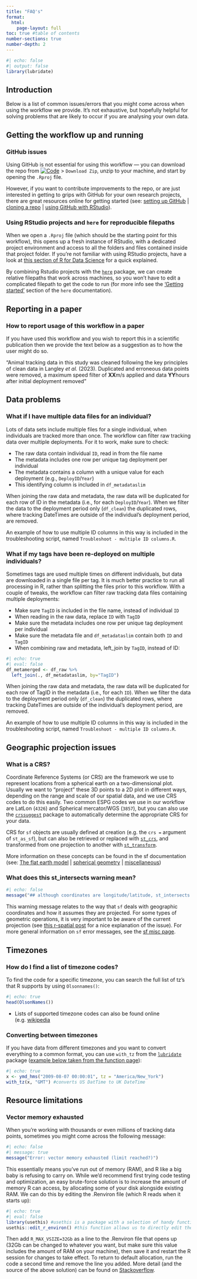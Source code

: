 ```yaml
---
title: "FAQ's"
format: 
  html:
    page-layout: full
toc: true #table of contents
number-sections: true
number-depth: 2
---
```


```r
#| echo: false
#| output: false
library(lubridate)
```

## Introduction {.unnumbered .unnumbered}

Below is a list of common issues/errors that you might come across when using the workflow we provide. It's not exhaustive, but hopefully helpful for solving problems that are likely to occur if you are analysing your own data.

## Getting the workflow up and running

### GitHub issues

Using GitHub is not essential for using this workflow --- you can download the repo from [![Code](https://img.shields.io/badge/-%20Code▼-brightgreen?style=flat-square)](https://github.com/AliceTrevail/Code-workshop) \> `Download Zip`, unzip to your machine, and start by opening the `.Rproj` file.

However, if you want to contribute improvements to the repo, or are just interested in getting to grips with GitHub for your own research projects, there are great resources online for getting started (see: [setting up GitHub](https://intro2r.com/setup_git.html) \| [cloning a repo](https://intro2r.com/setting-up-a-project-in-rstudio.html) \| [using GitHub with RStudio](https://intro2r.com/use_git.html)).

### Using RStudio projects and `here` for reproducible filepaths

When we open a `.Rproj` file (which should be the starting point for this workflow), this opens up a fresh instance of RStudio, with a dedicated project environment and access to all the folders and files contained inside that project folder. If you're not familiar with using RStudio projects, have a look at [this section of R for Data Science](https://r4ds.had.co.nz/workflow-projects.html#rstudio-projects) for a quick explained.

By combining Rstudio projects with the [`here`](https://here.r-lib.org/) package, we can create relative filepaths that work across machines, so you won't have to edit a complicated filepath to get the code to run (for more info see the ['Getting started'](https://here.r-lib.org/articles/here.html) section of the `here` documentation).

## Reporting in a paper

### How to report usage of this workflow in a paper

If you have used this workflow and you wish to report this in a scientific publication then we provide the text below as a suggestion as to how the user might do so.

"Animal tracking data in this study was cleaned following the key principles of clean data in Langley *et al.* (2023). Duplicated and erroneous data points were removed, a maximum speed filter of **XX**m/s applied and data **YY**hours after initial deployment removed"

## Data problems

### What if I have multiple data files for an individual?

Lots of data sets include multiple files for a single individual, when individuals are tracked more than once. The workflow can filter raw tracking data over multiple deployments. For it to work, make sure to check:

-   The raw data contain individual `ID`, read in from the file name
-   The metadata includes one row per unique tag deployment per individual
-   The metadata contains a column with a unique value for each deployment (e.g., `DeployID`/`Year`)
-   This identifying column is included in `df_metadataslim`

When joining the raw data and metadata, the raw data will be duplicated for each row of ID in the metadata (i.e., for each `DeployID`/`Year`). When we filter the data to the deployment period only (`df_clean`) the duplicated rows, where tracking DateTimes are outside of the individual's deployment period, are removed.

An example of how to use multiple ID columns in this way is included in the troubleshooting script, named `Troubleshoot - multiple ID columns.R`.

### What if my tags have been re-deployed on multiple individuals?

Sometimes tags are used multiple times on different individuals, but data are downloaded in a single file per tag. It is much better practice to run all processing in R, rather than splitting the files prior to this workflow. With a couple of tweaks, the workflow can filter raw tracking data files containing multiple deployments:

-   Make sure `TagID` is included in the file name, instead of individual `ID`
-   When reading in the raw data, replace `ID` with `TagID`
-   Make sure the metadata includes one row per unique tag deployment per individual
-   Make sure the metadata file and `df_metadataslim` contain both `ID` and `TagID`
-   When combining raw and metadata, left_join by `TagID`, instead of ID:

```r
#| echo: true
#| eval: false
df_metamerged <- df_raw %>%
  left_join(., df_metadataslim, by="TagID") 
```

When joining the raw data and metadata, the raw data will be duplicated for each row of TagID in the metadata (i.e., for each `ID`). When we filter the data to the deployment period only (`df_clean`) the duplicated rows, where tracking DateTimes are outside of the individual's deployment period, are removed.

An example of how to use multiple ID columns in this way is included in the troubleshooting script, named `Troubleshoot - multiple ID columns.R`.

## Geographic projection issues

### What is a CRS?

Coordinate Reference Systems (or CRS) are the framework we use to represent locations from a spherical earth on a two-dimensional plot. Usually we want to "project" these 3D points to a 2D plot in different ways, depending on the range and scale of our spatial data, and we use CRS codes to do this easily. Two common ESPG codes we use in our workflow are LatLon (`4326`) and Spherical mercator/WGS (`3857`), but you can also use the [`crssuggest`](https://github.com/walkerke/crsuggest) package to automatically determine the appropriate CRS for your data.

CRS for `sf` objects are usually defined at creation (e.g. the `crs =` argument of `st_as_sf`), but can also be retrieved or replaced with [`st_crs`](https://r-spatial.github.io/sf/reference/st_crs.html), and transformed from one projection to another with [`st_transform`](https://r-spatial.github.io/sf/reference/st_transform.html).

More information on these concepts can be found in the sf documentation (see: [The flat earth model](https://r-spatial.org/r/2020/06/17/s2.html) \| [spherical geometry](https://r-spatial.github.io/sf/articles/sf7.html) \| [miscellaneous](https://r-spatial.github.io/sf/articles/sf6.html))

### What does this st_intersects warning mean?

```r
#| echo: false
message("## although coordinates are longitude/latitude, st_intersects assumes that they are planar")
```

This warning message relates to the way that `sf` deals with geographic coordinates and how it assumes they are projected. For some types of geometric operations, it is very important to be aware of the current projection (see [this r-spatial post](https://r-spatial.org/r/2020/06/17/s2.html) for a nice explanation of the issue). For more general information on `sf` error messages, see the [sf misc page](https://cran.r-project.org/web/packages/sf/vignettes/sf6.html#what_is_this_epsg_code_all_about).

## Timezones

### How do I find a list of timezone codes?

To find the code for a specific timezone, you can search the full list of tz's that R supports by using `Olsonnames()`:

```r
#| echo: true
head(OlsonNames())
```

-   Lists of supported timezone codes can also be found online (e.g. [wikipedia](https://en.wikipedia.org/wiki/List_of_tz_database_time_zones)

### Converting between timezones

If you have data from different timezones and you want to convert everything to a common format, you can use `with_tz` from the [`lubridate`](https://lubridate.tidyverse.org/index.html) package ([example below taken from the function page](https://lubridate.tidyverse.org/reference/with_tz.html)):

```r
#| echo: true
x <- ymd_hms("2009-08-07 00:00:01", tz = "America/New_York")
with_tz(x, "GMT") #converts US DatTime to UK DateTime
```

## Resource limitations

### Vector memory exhausted

When you're working with thousands or even millions of tracking data points, sometimes you might come across the following message:

```r
#| echo: false
#| message: true
message("Error: vector memory exhausted (limit reached?)")
```

This essentially means you've run out of memory (RAM), and R like a big baby is refusing to carry on. While we'd recommend first trying code testing and optimization, an easy brute-force solution is to increase the amount of memory R can access, by allocating some of your disk alongside existing RAM. We can do this by editing the .Renviron file (which R reads when it starts up):

```r
#| echo: true
#| eval: false
library(usethis) #usethis is a package with a selection of handy functions
usethis::edit_r_environ() #this function allows us to directly edit the .Renviron file from R Studio
```

Then add `R_MAX_VSIZE=32Gb` as a line to the .Renviron file that opens up (32Gb can be changed to whatever you want, but make sure this value includes the amount of RAM on your machine), then save it and restart the R session for changes to take effect. To return to default allocation, run the code a second time and remove the line you added. More detail (and the source of the above solution) can be found on [Stackoverflow](https://stackoverflow.com/questions/51248293/error-vector-memory-exhausted-limit-reached-r-3-5-0-macos).
